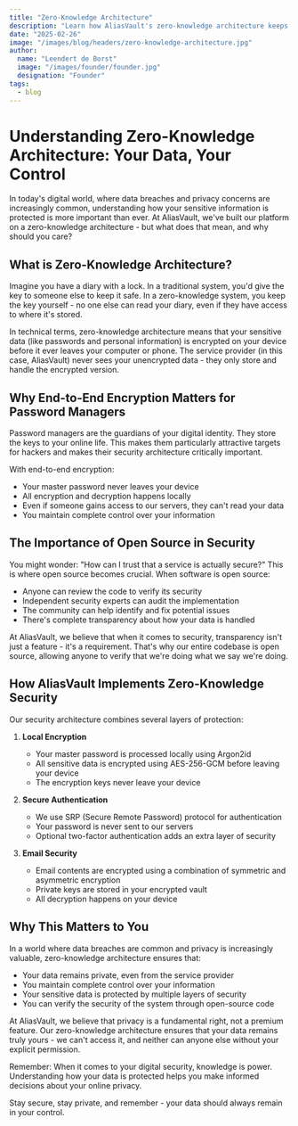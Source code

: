 ```yaml
---
title: "Zero-Knowledge Architecture"
description: "Learn how AliasVault's zero-knowledge architecture keeps your data secure"
date: "2025-02-26"
image: "/images/blog/headers/zero-knowledge-architecture.jpg"
author:
  name: "Leendert de Borst"
  image: "/images/founder/founder.jpg"
  designation: "Founder"
tags:
  - blog
---
```


# Understanding Zero-Knowledge Architecture: Your Data, Your Control

In today's digital world, where data breaches and privacy concerns are increasingly common, understanding how your sensitive information is protected is more important than ever. At AliasVault, we've built our platform on a zero-knowledge architecture - but what does that mean, and why should you care?

## What is Zero-Knowledge Architecture?

Imagine you have a diary with a lock. In a traditional system, you'd give the key to someone else to keep it safe. In a zero-knowledge system, you keep the key yourself - no one else can read your diary, even if they have access to where it's stored.

In technical terms, zero-knowledge architecture means that your sensitive data (like passwords and personal information) is encrypted on your device before it ever leaves your computer or phone. The service provider (in this case, AliasVault) never sees your unencrypted data - they only store and handle the encrypted version.

## Why End-to-End Encryption Matters for Password Managers

Password managers are the guardians of your digital identity. They store the keys to your online life. This makes them particularly attractive targets for hackers and makes their security architecture critically important.

With end-to-end encryption:
- Your master password never leaves your device
- All encryption and decryption happens locally
- Even if someone gains access to our servers, they can't read your data
- You maintain complete control over your information

## The Importance of Open Source in Security

You might wonder: "How can I trust that a service is actually secure?" This is where open source becomes crucial. When software is open source:

- Anyone can review the code to verify its security
- Independent security experts can audit the implementation
- The community can help identify and fix potential issues
- There's complete transparency about how your data is handled

At AliasVault, we believe that when it comes to security, transparency isn't just a feature - it's a requirement. That's why our entire codebase is open source, allowing anyone to verify that we're doing what we say we're doing.

## How AliasVault Implements Zero-Knowledge Security

Our security architecture combines several layers of protection:

1. **Local Encryption**
   - Your master password is processed locally using Argon2id
   - All sensitive data is encrypted using AES-256-GCM before leaving your device
   - The encryption keys never leave your device

2. **Secure Authentication**
   - We use SRP (Secure Remote Password) protocol for authentication
   - Your password is never sent to our servers
   - Optional two-factor authentication adds an extra layer of security

3. **Email Security**
   - Email contents are encrypted using a combination of symmetric and asymmetric encryption
   - Private keys are stored in your encrypted vault
   - All decryption happens on your device

## Why This Matters to You

In a world where data breaches are common and privacy is increasingly valuable, zero-knowledge architecture ensures that:

- Your data remains private, even from the service provider
- You maintain complete control over your information
- Your sensitive data is protected by multiple layers of security
- You can verify the security of the system through open-source code

At AliasVault, we believe that privacy is a fundamental right, not a premium feature. Our zero-knowledge architecture ensures that your data remains truly yours - we can't access it, and neither can anyone else without your explicit permission.

Remember: When it comes to your digital security, knowledge is power. Understanding how your data is protected helps you make informed decisions about your online privacy.

Stay secure, stay private, and remember - your data should always remain in your control.